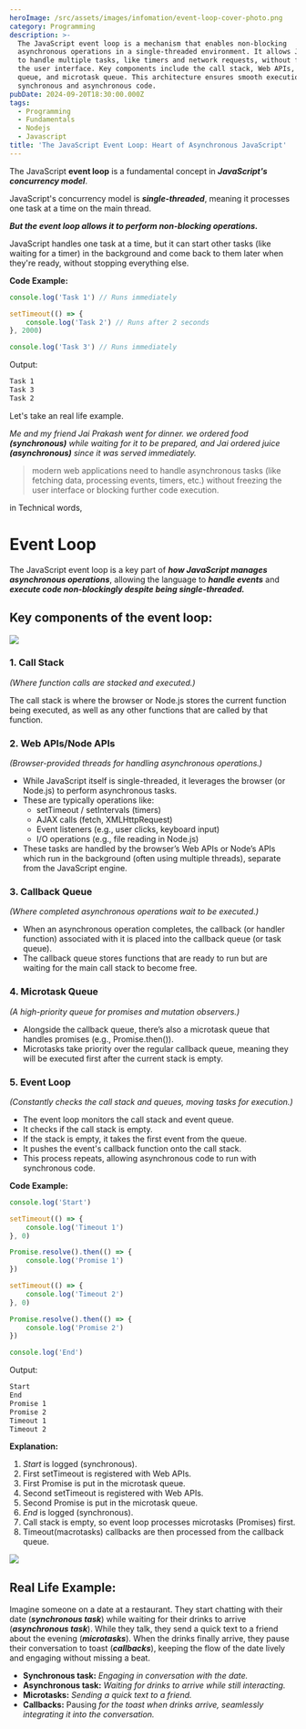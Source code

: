 ```yaml
---
heroImage: /src/assets/images/infomation/event-loop-cover-photo.png
category: Programming
description: >-
  The JavaScript event loop is a mechanism that enables non-blocking
  asynchronous operations in a single-threaded environment. It allows JavaScript
  to handle multiple tasks, like timers and network requests, without freezing
  the user interface. Key components include the call stack, Web APIs, callback
  queue, and microtask queue. This architecture ensures smooth execution of both
  synchronous and asynchronous code.
pubDate: 2024-09-20T18:30:00.000Z
tags:
  - Programming
  - Fundamentals
  - Nodejs
  - Javascript
title: 'The JavaScript Event Loop: Heart of Asynchronous JavaScript'
---
```


The JavaScript **event loop** is a fundamental concept in **_JavaScript's concurrency model_**.

JavaScript's concurrency model is **_single-threaded_**, meaning it processes one task at a time on the main thread.

**_But the event loop allows it to perform non-blocking operations._**

JavaScript handles one task at a time, but it can start other tasks (like waiting for a timer) in the background and come back to them later when they're ready, without stopping everything else.

**Code Example:**

```javascript
console.log('Task 1') // Runs immediately

setTimeout(() => {
	console.log('Task 2') // Runs after 2 seconds
}, 2000)

console.log('Task 3') // Runs immediately
```

Output:

```markdown
Task 1
Task 3
Task 2
```

Let's take an real life example.

_Me and my friend Jai Prakash went for dinner. we ordered food **(synchronous)** while waiting for it to be prepared, and Jai ordered juice **(asynchronous)** since it was served immediately._

> modern web applications need to handle asynchronous tasks (like fetching data, processing events, timers, etc.) without freezing the user interface or blocking further code execution.

in Technical words,

# Event Loop

The JavaScript event loop is a key part of **_how JavaScript manages asynchronous operations_**, allowing the language to **_handle events_** and **_execute code non-blockingly despite being single-threaded._**

## Key components of the event loop:

![](../../assets/images/infomation/event-loop.png)

### 1. Call Stack

_(Where function calls are stacked and executed.)_

The call stack is where the browser or Node.js stores the current function being executed, as well as any other functions that are called by that function.

### 2. Web APIs/Node APIs

_(Browser-provided threads for handling asynchronous operations.)_

- While JavaScript itself is single-threaded, it leverages the browser (or Node.js) to perform asynchronous tasks.
- These are typically operations like:
  - setTimeout / setIntervals (timers)
  - AJAX calls (fetch, XMLHttpRequest)
  - Event listeners (e.g., user clicks, keyboard input)
  - I/O operations (e.g., file reading in Node.js)
- These tasks are handled by the browser’s Web APIs or Node’s APIs which run in the background (often using multiple threads), separate from the JavaScript engine.

### 3. Callback Queue

_(Where completed asynchronous operations wait to be executed.)_

- When an asynchronous operation completes, the callback (or handler function) associated with it is placed into the callback queue (or task queue).
- The callback queue stores functions that are ready to run but are waiting for the main call stack to become free.

### 4. Microtask Queue

_(A high-priority queue for promises and mutation observers.)_

- Alongside the callback queue, there’s also a microtask queue that handles promises (e.g., Promise.then()).
- Microtasks take priority over the regular callback queue, meaning they will be executed first after the current stack is empty.

### 5. Event Loop

_(Constantly checks the call stack and queues, moving tasks for execution.)_

- The event loop monitors the call stack and event queue.
- It checks if the call stack is empty.
- If the stack is empty, it takes the first event from the queue.
- It pushes the event's callback function onto the call stack.
- This process repeats, allowing asynchronous code to run with synchronous code.

**Code Example:**

```javascript
console.log('Start')

setTimeout(() => {
	console.log('Timeout 1')
}, 0)

Promise.resolve().then(() => {
	console.log('Promise 1')
})

setTimeout(() => {
	console.log('Timeout 2')
}, 0)

Promise.resolve().then(() => {
	console.log('Promise 2')
})

console.log('End')
```

Output:

```markdown
Start
End
Promise 1
Promise 2
Timeout 1
Timeout 2
```

**Explanation:**

1. _Start_ is logged (synchronous).
2. First setTimeout is registered with Web APIs.
3. First Promise is put in the microtask queue.
4. Second setTimeout is registered with Web APIs.
5. Second Promise is put in the microtask queue.
6. _End_ is logged (synchronous).
7. Call stack is empty, so event loop processes microtasks (Promises) first.
8. Timeout(macrotasks) callbacks are then processed from the callback queue.

![](../../assets/images/infomation/FPbF0P6XsAQFMvh.gif)

## Real Life Example:

Imagine someone on a date at a restaurant. They start chatting with their date (**_synchronous task_**) while waiting for their drinks to arrive (**_asynchronous task_**). While they talk, they send a quick text to a friend about the evening (**_microtasks_**). When the drinks finally arrive, they pause their conversation to toast (**_callbacks_**), keeping the flow of the date lively and engaging without missing a beat.

- **Synchronous task:** _Engaging in conversation with the date._
- **Asynchronous task:** _Waiting for drinks to arrive while still interacting._
- **Microtasks:** _Sending a quick text to a friend._
- **Callbacks:** Pausing _for the toast when drinks arrive, seamlessly integrating it into the conversation._
